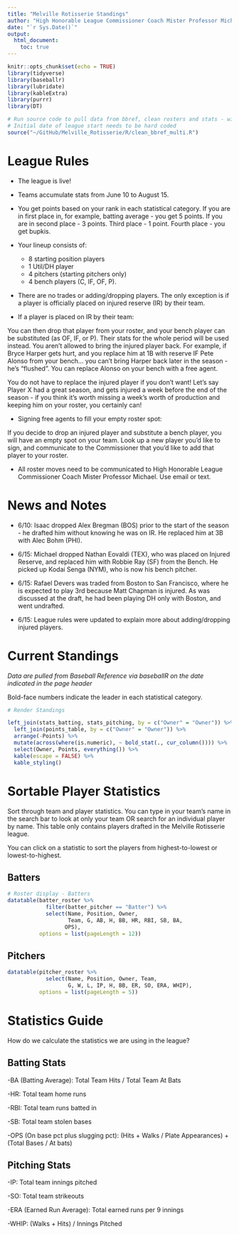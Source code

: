 ```yaml
---
title: "Melville Rotisserie Standings"
author: "High Honorable League Commissioner Coach Mister Professor Michael"
date: "`r Sys.Date()`"
output:
  html_document:
    toc: true
---
```


```r
knitr::opts_chunk$set(echo = TRUE)
library(tidyverse)
library(baseballr)
library(lubridate)
library(kableExtra)
library(purrr)
library(DT)

# Run source code to pull data from bbref, clean rosters and stats - will run to present day by calling Sys.Date()
# Initial date of league start needs to be hard coded
source("~/GitHub/Melville_Rotisserie/R/clean_bbref_multi.R")
```

# League Rules

- The league is live!

- Teams accumulate stats from June 10 to August 15.

- You get points based on your rank in each statistical category. If you are in first place in, for example, batting average - you get 5 points. If you are in second place - 3 points. Third place - 1 point. Fourth place - you get bupkis.

- Your lineup consists of:

  - 8 starting position players
  - 1 Util/DH player
  - 4 pitchers (starting pitchers only)
  - 4 bench players (C, IF, OF, P).

- There are no trades or adding/dropping players. The only exception is if a player is officially placed on injured reserve (IR) by their team.

- If a player is placed on IR by their team: 

You can then drop that player from your roster, and your bench player can be substituted (as OF, IF, or P). Their stats for the whole period will be used instead. You aren't allowed to bring the injured player back. For example, if Bryce Harper gets hurt, and you replace him at 1B with reserve IF Pete Alonso from your bench... you can't bring Harper back later in the season - he's "flushed". You can replace Alonso on your bench with a free agent.

You do not have to replace the injured player if you don't want! Let's say Player X had a great season, and gets injured a week before the end of the season - if you think it's worth missing a week's worth of production and keeping him on your roster, you certainly can!

- Signing free agents to fill your empty roster spot: 

If you decide to drop an injured player and substitute a bench player, you will have an empty spot on your team. Look up a new player you'd like to sign, and communicate to the Commissioner that you'd like to add that player to your roster.

- All roster moves need to be communicated to High Honorable League Commissioner Coach Mister Professor Michael. Use email or text.

# News and Notes

- 6/10: Isaac dropped Alex Bregman (BOS) prior to the start of the season - he drafted him without knowing he was on IR. He replaced him at 3B with Alec Bohm (PHI).

- 6/15: Michael dropped Nathan Eovaldi (TEX), who was placed on Injured Reserve, and replaced him with Robbie Ray (SF) from the Bench. He picked up Kodai Senga (NYM), who is now his bench pitcher.

- 6/15: Rafael Devers was traded from Boston to San Francisco, where he is expected to play 3rd because Matt Chapman is injured. As was discussed at the draft, he had been playing DH only with Boston, and went undrafted.

- 6/15: League rules were updated to explain more about adding/dropping injured players.

# Current Standings

*Data are pulled from Baseball Reference via baseballR on the date indicated in the page header*

Bold-face numbers indicate the leader in each statistical category. 

```r
# Render Standings

left_join(stats_batting, stats_pitching, by = c("Owner" = "Owner")) %>%
  left_join(points_table, by = c("Owner" = "Owner")) %>%
  arrange(-Points) %>%
  mutate(across(where(is.numeric), ~ bold_stat(., cur_column()))) %>%
  select(Owner, Points, everything()) %>%
  kable(escape = FALSE) %>%
  kable_styling()

```

# Sortable Player Statistics

Sort through team and player statistics. You can type in your team's name in the search bar to look at only your team OR search for an individual player by name. This table only contains players drafted in the Melville Rotisserie league.

You can click on a statistic to sort the players from highest-to-lowest or lowest-to-highest.

## Batters


```r
# Roster display - Batters
datatable(batter_roster %>%
            filter(batter_pitcher == "Batter") %>%
            select(Name, Position, Owner, 
                   Team, G, AB, H, BB, HR, RBI, SB, BA, 
                  OPS), 
          options = list(pageLength = 12))

```


## Pitchers

```r
datatable(pitcher_roster %>%
            select(Name, Position, Owner, Team,
                   G, W, L, IP, H, BB, ER, SO, ERA, WHIP), 
          options = list(pageLength = 5))

```


# Statistics Guide

How do we calculate the statistics we are using in the league?

## Batting Stats

-BA (Batting Average): Total Team Hits / Total Team At Bats

-HR: Total team home runs

-RBI: Total team runs batted in

-SB: Total team stolen bases

-OPS (On base pct plus slugging pct): (Hits + Walks / Plate Appearances) + (Total Bases / At bats)

## Pitching Stats

-IP: Total team innings pitched

-SO: Total team strikeouts

-ERA (Earned Run Average): Total earned runs per 9 innings

-WHIP: (Walks + Hits) / Innings Pitched
